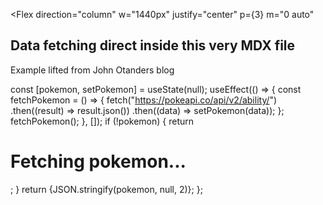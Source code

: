 
<Flex
  direction="column"
  w="1440px"
  justify="center"
  p={3}
  m="0 auto"
>

## Data fetching direct inside this very MDX file

<Link
  my={5}
  href="https://johno.com/use-effect-for-fetching-data-in-mdx/"
  isExternal
>
  Example lifted from John Otanders blog
</Link>

  const [pokemon, setPokemon] = useState(null);
  useEffect(() => {
    const fetchPokemon = () => {
      fetch("https://pokeapi.co/api/v2/ability/")
        .then((result) => result.json())
        .then((data) => setPokemon(data));
    };
    fetchPokemon();
  }, []);
  if (!pokemon) {
    return <h1>Fetching pokemon...</h1>;
  }
  return <Box as="pre">{JSON.stringify(pokemon, null, 2)}</Box>;
};

<PokemonData />
</Flex>
